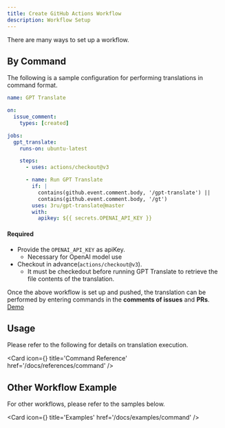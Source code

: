 ```yaml
---
title: Create GitHub Actions Workflow
description: Workflow Setup
---
```



There are many ways to set up a workflow.

## By Command

The following is a sample configuration for performing translations in command format.

```yaml filename=".github/workflows/gpt-translate.yml"
name: GPT Translate

on:
  issue_comment:
    types: [created]

jobs:
  gpt_translate:
    runs-on: ubuntu-latest

    steps:
      - uses: actions/checkout@v3

      - name: Run GPT Translate
        if: |
          contains(github.event.comment.body, '/gpt-translate') || 
          contains(github.event.comment.body, '/gt')
        uses: 3ru/gpt-translate@master
        with:
          apikey: ${{ secrets.OPENAI_API_KEY }}
```

#### Required

- Provide the `OPENAI_API_KEY` as apiKey.
  - Necessary for OpenAI model use
- Checkout in advance(`actions/checkout@v3`).
  - It must be checkedout before running GPT Translate to retrieve the file contents of the translation.

Once the above workflow is set up and pushed, the translation can be performed by entering commands in the **comments of issues** and **PRs**.
[Demo](https://github.com/3ru/gpt-translate/issues/15)

## Usage

Please refer to the following for details on translation execution.

<Card
  icon={<BookOpenIcon />}
  title='Command Reference'
  href='/docs/references/command'
/>

## Other Workflow Example

For other workflows, please refer to the samples below.

<Card
  icon={<BookmarkSquareIcon />}
  title='Examples'
  href='/docs/examples/command'
/>
